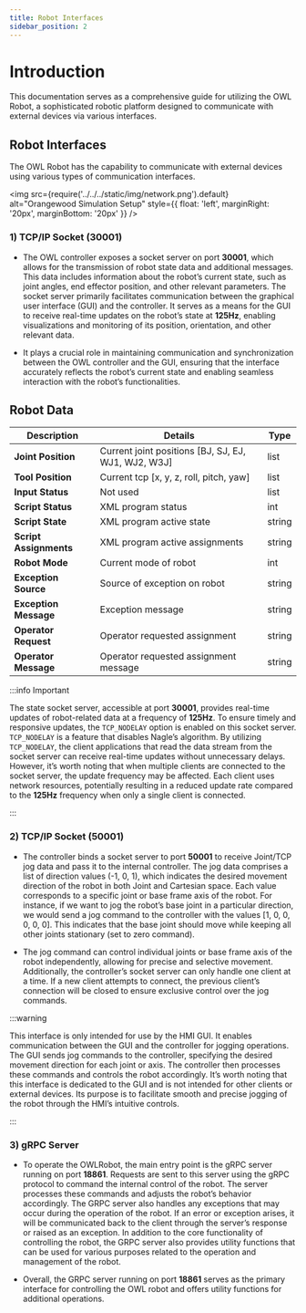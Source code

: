 ```yaml
---
title: Robot Interfaces
sidebar_position: 2
---
```


# Introduction

This documentation serves as a comprehensive guide for utilizing the OWL Robot, a sophisticated robotic platform designed to communicate with external devices via various interfaces.

## Robot Interfaces

The OWL Robot has the capability to communicate with external devices using various types of communication interfaces.

<img
  src={require('../../../static/img/network.png').default}
  alt="Orangewood Simulation Setup"
  style={{ float: 'left', marginRight: '20px', marginBottom: '20px' }}
/>

<div style={{ clear: 'both' }}></div>

### 1) TCP/IP Socket (30001)

- The OWL controller exposes a socket server on port **30001**, which allows for the transmission of robot state data and additional messages. This data includes information about the robot’s current state, such as joint angles, end effector position, and other relevant parameters. The socket server primarily facilitates communication between the graphical user interface (GUI) and the controller. It serves as a means for the GUI to receive real-time updates on the robot’s state at **125Hz**, enabling visualizations and monitoring of its position, orientation, and other relevant data.

- It plays a crucial role in maintaining communication and synchronization between the OWL controller and the GUI, ensuring that the interface accurately reflects the robot’s current state and enabling seamless interaction with the robot’s functionalities.

## Robot Data

| **Description**        | **Details**                                         | **Type** |
| ---------------------- | --------------------------------------------------- | -------- |
| **Joint Position**     | Current joint positions [BJ, SJ, EJ, WJ1, WJ2, W3J] | list     |
| **Tool Position**      | Current tcp [x, y, z, roll, pitch, yaw]             | list     |
| **Input Status**       | Not used                                            | list     |
| **Script Status**      | XML program status                                  | int      |
| **Script State**       | XML program active state                            | string   |
| **Script Assignments** | XML program active assignments                      | string   |
| **Robot Mode**         | Current mode of robot                               | int      |
| **Exception Source**   | Source of exception on robot                        | string   |
| **Exception Message**  | Exception message                                   | string   |
| **Operator Request**   | Operator requested assignment                       | string   |
| **Operator Message**   | Operator requested assignment message               | string   |

:::info Important

The state socket server, accessible at port **30001**, provides real-time updates of robot-related data at a frequency of **125Hz**. To ensure timely and responsive updates, the `TCP_NODELAY` option is enabled on this socket server. `TCP_NODELAY` is a feature that disables Nagle’s algorithm. By utilizing `TCP_NODELAY`, the client applications that read the data stream from the socket server can receive real-time updates without unnecessary delays. However, it’s worth noting that when multiple clients are connected to the socket server, the update frequency may be affected. Each client uses network resources, potentially resulting in a reduced update rate compared to the **125Hz** frequency when only a single client is connected.

:::

### 2) TCP/IP Socket (50001)

- The controller binds a socket server to port **50001** to receive Joint/TCP jog data and pass it to the internal controller. The jog data comprises a list of direction values (-1, 0, 1), which indicates the desired movement direction of the robot in both Joint and Cartesian space. Each value corresponds to a specific joint or base frame axis of the robot. For instance, if we want to jog the robot’s base joint in a particular direction, we would send a jog command to the controller with the values [1, 0, 0, 0, 0, 0]. This indicates that the base joint should move while keeping all other joints stationary (set to zero command).

- The jog command can control individual joints or base frame axis of the robot independently, allowing for precise and selective movement. Additionally, the controller’s socket server can only handle one client at a time. If a new client attempts to connect, the previous client’s connection will be closed to ensure exclusive control over the jog commands.

:::warning

This interface is only intended for use by the HMI GUI. It enables communication between the GUI and the controller for jogging operations. The GUI sends jog commands to the controller, specifying the desired movement direction for each joint or axis. The controller then processes these commands and controls the robot accordingly. It’s worth noting that this interface is dedicated to the GUI and is not intended for other clients or external devices. Its purpose is to facilitate smooth and precise jogging of the robot through the HMI’s intuitive controls.

:::

### 3) gRPC Server

- To operate the OWLRobot, the main entry point is the gRPC server running on port **18861**. Requests are sent to this server using the gRPC protocol to command the internal control of the robot. The server processes these commands and adjusts the robot’s behavior accordingly. The GRPC server also handles any exceptions that may occur during the operation of the robot. If an error or exception arises, it will be communicated back to the client through the server’s response or raised as an exception. In addition to the core functionality of controlling the robot, the GRPC server also provides utility functions that can be used for various purposes related to the operation and management of the robot.

- Overall, the GRPC server running on port **18861** serves as the primary interface for controlling the OWL robot and offers utility functions for additional operations.

<head>
  <title>Robot Interfaces</title>
</head>
